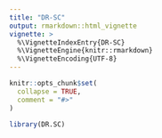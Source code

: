 ```yaml
---
title: "DR-SC"
output: rmarkdown::html_vignette
vignette: >
  %\VignetteIndexEntry{DR-SC}
  %\VignetteEngine{knitr::rmarkdown}
  %\VignetteEncoding{UTF-8}
---
```


```r
knitr::opts_chunk$set(
  collapse = TRUE,
  comment = "#>"
)
```

```r
library(DR.SC)
```
